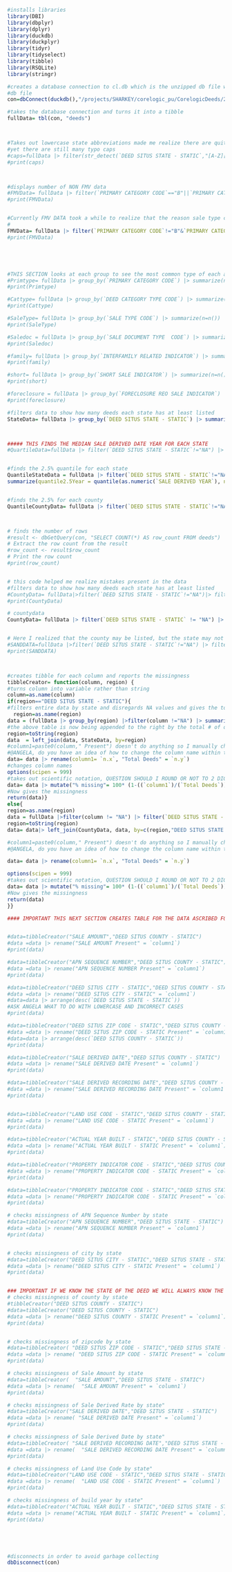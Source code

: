 ````R
#installs libraries
library(DBI)
library(dbplyr)
library(dplyr)
library(duckdb)
library(duckplyr)
library(tidyr)
library(tidyselect)
library(tibble)
library(RSQLite)
library(stringr)
````



````R
#creates a database connection to cl.db which is the unzipped db file with deeds as the table
#db file
con=dbConnect(duckdb(),"/projects/SHARKEY/corelogic_pu/CorelogicDeeds/2023Update/cl.db")

#takes the database connection and turns it into a tibble 
fullData= tbl(con, "deeds")



#Takes out lowercase state abbreviations made me realize there are quite a bit of different non state abbreviations 
#yet there are still many typo caps 
#caps=fullData |> filter(str_detect(`DEED SITUS STATE - STATIC`,"[A-Z][A-Z]")||is.na(`DEED SITUS STATE - STATIC`)) |> group_by(`DEED SITUS STATE - STATIC`) |> summarize(n = n())
#print(caps)



#displays number of NON FMV data
#FMVData= fullData |> filter(`PRIMARY CATEGORY CODE`=="B"||`PRIMARY CATEGORY CODE`=="C"||`FORECLOSURE REO SALE INDICATOR`=="1"||`SALE TYPE CODE`=="L"||`INTERFAMILY RELATED INDICATOR`=="1"||`SHORT SALE INDICATOR`=="1")|> summarize(n=n())
#print(FMVData)


#Currently FMV DATA took a while to realize that the reason sale type code was causing issues was that it had NA Values 
#
FMVData= fullData |> filter(`PRIMARY CATEGORY CODE`!="B"&`PRIMARY CATEGORY CODE`!="C"&`FORECLOSURE REO SALE INDICATOR`!="1"& `INTERFAMILY RELATED INDICATOR`!="1" & `SHORT SALE INDICATOR`!="1") |>filter(`SALE TYPE CODE`!="L"||is.na(`SALE TYPE CODE`))
#print(FMVData)





#THIS SECTION looks at each group to see the most common type of each and which codes exist 
#Primtype= fullData |> group_by(`PRIMARY CATEGORY CODE`) |> summarize(n=n())
#print(Primtype)

#Cattype= fullData |> group_by(`DEED CATEGORY TYPE CODE`) |> summarize(n=n())
#print(Cattype)

#SaleType= fullData |> group_by(`SALE TYPE CODE`) |> summarize(n=n())
#print(SaleType)

#Saledoc = fullData |> group_by(`SALE DOCUMENT TYPE  CODE`) |> summarize(n=n())
#print(Saledoc)

#family= fullData |> group_by(`INTERFAMILY RELATED INDICATOR`) |> summarize(n=n())
#print(family)

#short= fullData |> group_by(`SHORT SALE INDICATOR`) |> summarize(n=n())
#print(short)

#foreclosure = fullData |> group_by(`FORECLOSURE REO SALE INDICATOR`) |> summarize(n=n())
#print(foreclosure)

#filters data to show how many deeds each state has at least listed 
StateData= fullData |> group_by(`DEED SITUS STATE - STATIC`) |> summarize(n = n())



##### THIS FINDS THE MEDIAN SALE DERIVED DATE YEAR FOR EACH STATE 
#QuartileData=fullData |> filter(`DEED SITUS STATE - STATIC`!="NA") |> select(`SALE DERIVED DATE`,`DEED SITUS STATE - STATIC`) |> mutate("SALE DERIVED YEAR"=substr(`SALE DERIVED DATE`,1,4)) |> group_by(`DEED SITUS STATE - STATIC`) |> select(-`SALE DERIVED DATE`) |> summarize(Median = median(as.numeric(`SALE DERIVED YEAR`),na.rm = TRUE ))


#finds the 2.5% quantile for each state 
QuantileStateData = fullData |> filter(`DEED SITUS STATE - STATIC`!="NA") |> select(`SALE DERIVED DATE`,`DEED SITUS STATE - STATIC`) |> mutate("SALE DERIVED YEAR"=substr(`SALE DERIVED DATE`,1,4)) |> group_by(`DEED SITUS STATE - STATIC`) |>
summarize(quantile2.5Year = quantile(as.numeric(`SALE DERIVED YEAR`), na.rm = T, probs = c(.025)))


#finds the 2.5% for each county 
QuantileCountyData= fullData |> filter(`DEED SITUS STATE - STATIC`!="NA") |> select(`SALE DERIVED DATE`,`DEED SITUS COUNTY - STATIC` ,`DEED SITUS STATE - STATIC`) |> mutate("SALE DERIVED YEAR"=substr(`SALE DERIVED DATE`,1,4)) |> group_by(`DEED SITUS COUNTY - STATIC`,`DEED SITUS STATE - STATIC`) |> summarize(quantile2.5Year = quantile(as.numeric(`SALE DERIVED YEAR`), na.rm = T, probs = c(.025)))



# finds the number of rows 
#result <- dbGetQuery(con, "SELECT COUNT(*) AS row_count FROM deeds")
# Extract the row count from the result
#row_count <- result$row_count
# Print the row count
#print(row_count)


# this code helped me realize mistakes present in the data 
#filters data to show how many deeds each state has at least listed 
#CountyData= fullData|>filter(`DEED SITUS STATE - STATIC`!="NA")|> filter(`DEED SITUS COUNTY - STATIC`=="SAN DIEGO" & `DEED SITUS STATE - STATIC` != "CA") #|> #filter(`DEED SITUS STATE - STATIC` != "CA" ) 
#print(CountyData)

# countydata 
CountyData= fullData |> filter(`DEED SITUS STATE - STATIC` != "NA") |> group_by(`DEED SITUS COUNTY - STATIC`,`DEED SITUS STATE - STATIC`) |> summarize(n = n())


# Here I realized that the county may be listed, but the state may not be but not the converse as I have seen with previous tests 
#SANDDATA=fullData |>filter(`DEED SITUS STATE - STATIC`!="NA") |> filter(`DEED SITUS COUNTY - STATIC`=="SAN DIEGO") |> summarize(n = n())
#print(SANDDATA)



#creates tibble for each column and reports the missingness 
tibbleCreator= function(column, region) {
#turns column into variable rather than string
column=as.name(column)
if(region=="DEED SITUS STATE - STATIC"){
#filters entire data by state and disregards NA values and gives the total number of deeds per state satisfying the condition
  region=as.name(region)
data = (fullData |> group_by(region) |>filter(column !="NA") |> summarize(n = n()))
#the above table is now being appended to the right by the total # of deeds per state 
region=toString(region)
data  = left_join(data, StateData, by=region)
#column1=paste0(column," Present") doesn't do anything so I manually change the column name outside the function
#@ANGELA, do you have an idea of how to change the column name within the function 
data= data |> rename(column1= `n.x`, "Total Deeds" = `n.y`)
#changes column names 
options(scipen = 999)
#takes out scientific notation, QUESTION SHOULD I ROUND OR NOT TO 2 DIGITS?
data= data |> mutate("% missing"= 100* (1-((`column1`)/(`Total Deeds`)))) 
#Now gives the missingness 
return(data)}
else{
region=as.name(region)
data = fullData |>filter(column != "NA") |> filter(`DEED SITUS STATE - STATIC` != "NA" ) |> group_by(region,`DEED SITUS STATE - STATIC`)  |> summarize(n = n()) 
region=toString(region)       
data= data|> left_join(CountyData, data, by=c(region,"DEED SITUS STATE - STATIC")) 

#column1=paste0(column," Present") doesn't do anything so I manually change the column name outside the function
#@ANGELA, do you have an idea of how to change the column name within the function 

data= data |> rename(column1= `n.x`, "Total Deeds" = `n.y`)

options(scipen = 999)
#takes out scientific notation, QUESTION SHOULD I ROUND OR NOT TO 2 DIGITS?
data= data |> mutate("% missing"= 100* (1-((`column1`)/(`Total Deeds`)))) 
#Now gives the missingness 
return(data)
}}

#### IMPORTANT THIS NEXT SECTION CREATES TABLE FOR THE DATA ASCRIBED FOR STATE AND COUNTY


#data=tibbleCreator("SALE AMOUNT","DEED SITUS COUNTY - STATIC")
#data =data |> rename("SALE AMOUNT Present" = `column1`) 
#print(data)

#data=tibbleCreator("APN SEQUENCE NUMBER","DEED SITUS COUNTY - STATIC")
#data =data |> rename("APN SEQUENCE NUMBER Present" = `column1`) 
#print(data)

#data=tibbleCreator("DEED SITUS CITY - STATIC","DEED SITUS COUNTY - STATIC")
#data =data |> rename("DEED SITUS CITY - STATIC" = `column1`) 
#data=data |> arrange(desc(`DEED SITUS STATE - STATIC`))
#ASK ANGELA WHAT TO DO WITH LOWERCASE AND INCORRECT CASES 
#print(data)

#data=tibbleCreator("DEED SITUS ZIP CODE - STATIC","DEED SITUS COUNTY - STATIC")
#data =data |> rename("DEED SITUS ZIP CODE - STATIC Present" = `column1`) 
#data=data |> arrange(desc(`DEED SITUS COUNTY - STATIC`))
#print(data)

#data=tibbleCreator("SALE DERIVED DATE","DEED SITUS COUNTY - STATIC")
#data =data |> rename("SALE DERIVED DATE Present" = `column1`) 
#print(data)

#data=tibbleCreator("SALE DERIVED RECORDING DATE","DEED SITUS COUNTY - STATIC")
#data =data |> rename("SALE DERIVED RECORDING DATE Present" = `column1`) 
#print(data)


#data=tibbleCreator("LAND USE CODE - STATIC","DEED SITUS COUNTY - STATIC")
#data =data |> rename("LAND USE CODE - STATIC Present" = `column1`) 
#print(data)

#data=tibbleCreator("ACTUAL YEAR BUILT - STATIC","DEED SITUS COUNTY - STATIC")
#data =data |> rename("ACTUAL YEAR BUILT - STATIC Present" = `column1`) 
#print(data)

#data=tibbleCreator("PROPERTY INDICATOR CODE - STATIC","DEED SITUS COUNTY - STATIC")
#data =data |> rename("PROPERTY INDICATOR CODE - STATIC Present" = `column1`) 
#print(data)

#data=tibbleCreator("PROPERTY INDICATOR CODE - STATIC","DEED SITUS STATE - STATIC")
#data =data |> rename("PROPERTY INDICATOR CODE - STATIC Present" = `column1`) 
#print(data)

# checks missingness of APN Sequence Number by state 
#data=tibbleCreator("APN SEQUENCE NUMBER","DEED SITUS STATE - STATIC")
#data =data |> rename("APN SEQUENCE NUMBER Present" = `column1`) 
#print(data)


# checks missingness of city by state 
#data=tibbleCreator("DEED SITUS CITY - STATIC","DEED SITUS STATE - STATIC")
#data =data |> rename("DEED SITUS CITY - STATIC Present" = `column1`) 
#print(data)


### IMPORTANT IF WE KNOW THE STATE OF THE DEED WE WILL ALWAYS KNOW THE COUNTY OF THE DEED BUT NOT THE CONVERSE
# checks missingness of county by state 
#tibbleCreator("DEED SITUS COUNTY - STATIC")
#data=tibbleCreator("DEED SITUS COUNTY - STATIC")
#data =data |> rename("DEED SITUS COUNTY - STATIC Present" = `column1`) 
#print(data)


# checks missingness of zipcode by state 
#data=tibbleCreator( "DEED SITUS ZIP CODE - STATIC","DEED SITUS STATE - STATIC")
#data =data |> rename( "DEED SITUS ZIP CODE - STATIC Present" = `column1`) 
#print(data)

# checks missingness of Sale Amount by state 
#data=tibbleCreator(  "SALE AMOUNT","DEED SITUS STATE - STATIC")
#data =data |> rename(  "SALE AMOUNT Present" = `column1`) 
#print(data)

# checks missingness of Sale Derived Rate by state"
#data=tibbleCreator("SALE DERIVED DATE","DEED SITUS STATE - STATIC")
#data =data |> rename( "SALE DERIVED DATE Present" = `column1`) 
#print(data)

# checks missingness of Sale Derived Date by state"
#data=tibbleCreator( "SALE DERIVED RECORDING DATE","DEED SITUS STATE - STATIC")
#data =data |> rename(  "SALE DERIVED RECORDING DATE Present" = `column1`) 
#print(data)

# checks missingness of Land Use Code by state"
#data=tibbleCreator("LAND USE CODE - STATIC","DEED SITUS STATE - STATIC")
#data =data |> rename(  "LAND USE CODE - STATIC Present" = `column1`) 
#print(data)

# checks missingness of build year by state"
#data=tibbleCreator("ACTUAL YEAR BUILT - STATIC","DEED SITUS STATE - STATIC")
#data =data |> rename("ACTUAL YEAR BUILT - STATIC Present" = `column1`) 
#print(data)





#disconnects in order to avoid garbage collecting 
dbDisconnect(con)


````